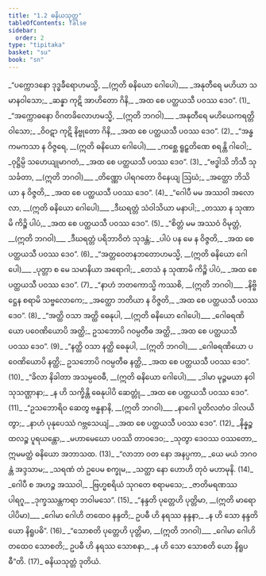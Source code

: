 ```yaml
---
title: "1.2 ဓနိယသုတ္တ"
tableOfContents: false
sidebar:
  order: 2
type: "tipitaka"
basket: "su"
book: "sn"
---
```



<DynamicBreadcrumb />

<Division number="18" book="sn" e="ch" v="18" p="282">

<Paragraph number="20" type="verses" book="sn">
_“ပက္ကောဒနော ဒုဒ္ဓခီရောဟမသ္မိ, __(ဣတိ ဓနိယော ဂေါပေါ)___  
_အနုတီရေ မဟိယာ သမာနဝါသော;_  
_ဆန္နာ ကုဋိ အာဟိတော ဂိနိ,_  
_အထ စေ ပတ္ထယသီ ပဝဿ ဒေဝ”. (1)_  

</Paragraph>

</Division>
<Division number="19" book="sn" e="ch" v="18" p="282">

<Paragraph number="21" type="verses" book="sn">
_“အက္ကောဓနော ဝိဂတခိလောဟမသ္မိ, __(ဣတိ ဘဂဝါ)___  
_အနုတီရေ မဟိယေကရတ္တိဝါသော;_  
_ဝိဝဋာ ကုဋိ နိဗ္ဗုတော ဂိနိ,_  
_အထ စေ ပတ္ထယသီ ပဝဿ ဒေဝ”. (2)_  

</Paragraph>

</Division>
<Division number="20" book="sn" e="ch" v="18" p="282">

<Paragraph number="22" type="verses" book="sn">
_“အန္ဓကမကသာ န ဝိဇ္ဇရေ, __(ဣတိ ဓနိယော ဂေါပေါ)___  
_ကစ္ဆေ ရူဠှတိဏေ စရန္တိ ဂါဝေါ;_  
_ဝုဋ္ဌိမ္ပိ သဟေယျုမာဂတံ,_  
_အထ စေ ပတ္ထယသီ ပဝဿ ဒေဝ”. (3)_  

</Paragraph>

</Division>
<Division number="21" book="sn" e="ch" v="18" p="282">

<Paragraph number="23" type="verses" book="sn">
_“ဗဒ္ဓါသိ ဘိသီ သုသင်္ခတာ, __(ဣတိ ဘဂဝါ)___  
_တိဏ္ဏော ပါရဂတော ဝိနေယျ ဩဃံ;_  
_အတ္ထော ဘိသိယာ န ဝိဇ္ဇတိ,_  
_အထ စေ ပတ္ထယသီ ပဝဿ ဒေဝ”. (4)_  

</Paragraph>

</Division>
<Division number="22" book="sn" e="ch" v="18" p="282">

<Paragraph number="24" type="verses" book="sn">
_“ဂေါပီ မမ အဿဝါ အလောလာ, __(ဣတိ ဓနိယော ဂေါပေါ)___  
_ဒီဃရတ္တံ သံဝါသိယာ မနာပါ;_  
_တဿာ န သုဏာမိ ကိဉ္စိ ပါပံ,_  
_အထ စေ ပတ္ထယသီ ပဝဿ ဒေဝ”. (5)_  

</Paragraph>

</Division>
<Division number="23" book="sn" e="ch" v="18" p="282">

<Paragraph number="25" type="verses" book="sn">
_“စိတ္တံ မမ အဿဝံ ဝိမုတ္တံ, __(ဣတိ ဘဂဝါ)___  
_ဒီဃရတ္တံ ပရိဘာဝိတံ သုဒန္တံ;_  
_ပါပံ ပန မေ န ဝိဇ္ဇတိ,_  
_အထ စေ ပတ္ထယသီ ပဝဿ ဒေဝ”. (6)_  

</Paragraph>

</Division>
<Division number="24" book="sn" e="ch" v="18" p="283">

<Paragraph number="26" type="verses" book="sn">
_“အတ္တဝေတနဘတောဟမသ္မိ, __(ဣတိ ဓနိယော ဂေါပေါ)___  
_ပုတ္တာ စ မေ သမာနိယာ အရောဂါ;_  
_တေသံ န သုဏာမိ ကိဉ္စိ ပါပံ,_  
_အထ စေ ပတ္ထယသီ ပဝဿ ဒေဝ”. (7)_  

</Paragraph>

</Division>
<Division number="25" book="sn" e="ch" v="18" p="283">

<Paragraph number="27" type="verses" book="sn">
_“နာဟံ ဘတကောသ္မိ ကဿစိ, __(ဣတိ ဘဂဝါ)___  
_နိဗ္ဗိဋ္ဌေန စရာမိ သဗ္ဗလောကေ;_  
_အတ္ထော ဘတိယာ န ဝိဇ္ဇတိ,_  
_အထ စေ ပတ္ထယသီ ပဝဿ ဒေဝ”. (8)_  

</Paragraph>

</Division>
<Division number="26" book="sn" e="ch" v="18" p="283">

<Paragraph number="28" type="verses" book="sn">
_“အတ္ထိ ဝသာ အတ္ထိ ဓေနုပါ, __(ဣတိ ဓနိယော ဂေါပေါ)___  
_ဂေါဓရဏိယော ပဝေဏိယောပိ အတ္ထိ;_  
ဥသဘောပိ ဂဝမ္ပတီဓ အတ္ထိ,_  
_အထ စေ ပတ္ထယသီ ပဝဿ ဒေဝ”. (9)_  

</Paragraph>

</Division>
<Division number="27" book="sn" e="ch" v="18" p="283">

<Paragraph number="29" type="verses" book="sn">
_“နတ္ထိ ဝသာ နတ္ထိ ဓေနုပါ, __(ဣတိ ဘဂဝါ)___  
_ဂေါဓရဏိယော ပဝေဏိယောပိ နတ္ထိ;_  
ဥသဘောပိ ဂဝမ္ပတီဓ နတ္ထိ,_  
_အထ စေ ပတ္ထယသီ ပဝဿ ဒေဝ”. (10)_  

</Paragraph>

</Division>
<Division number="28" book="sn" e="ch" v="18" p="283">

<Paragraph number="30" type="verses" book="sn">
_“ခိလာ နိခါတာ အသမ္ပဝေဓီ, __(ဣတိ ဓနိယော ဂေါပေါ)___  
_ဒါမာ မုဉ္ဇမယာ နဝါ သုသဏ္ဌာနာ;_  
_န ဟိ သက္ခိန္တိ ဓေနုပါပိ ဆေတ္တုံ,_  
_အထ စေ ပတ္ထယသီ ပဝဿ ဒေဝ”. (11)_  

</Paragraph>

</Division>
<Division number="29" book="sn" e="ch" v="18" p="283">

<Paragraph number="31" type="verses" book="sn">
_“ဥသဘောရိဝ ဆေတွ ဗန္ဓနာနိ, __(ဣတိ ဘဂဝါ)___  
_နာဂေါ ပူတိလတံဝ ဒါလယိတွာ;_  
_နာဟံ ပုနုပေဿံ ဂဗ္ဘသေယျံ,_  
_အထ စေ ပတ္ထယသီ ပဝဿ ဒေဝ”. (12)_  

</Paragraph>

</Division>
<Division number="30" book="sn" e="ch" v="18" p="283">

<Paragraph number="32" type="verses" book="sn">
_နိန္နဉ္စ ထလဉ္စ ပူရယန္တော,_  
_မဟာမေဃော ပဝဿိ တာဝဒေဝ;_  
_သုတွာ ဒေဝဿ ဝဿတော,_  
ဣမမတ္ထံ ဓနိယော အဘာသထ. (13)_  

</Paragraph>

</Division>
<Division number="31" book="sn" e="ch" v="18" p="284">

<Paragraph number="33" type="verses" book="sn">
_“လာဘာ ဝတ နော အနပ္ပကာ,_  
_ယေ မယံ ဘဂဝန္တံ အဒ္ဒသာမ;_  
_သရဏံ တံ ဥပေမ စက္ခုမ,_  
_သတ္ထာ နော ဟောဟိ တုဝံ မဟာမုနိ. (14)_  

</Paragraph>

</Division>
<Division number="32" book="sn" e="ch" v="18" p="284">

<Paragraph number="34" type="verses" book="sn">
_ဂေါပီ စ အဟဉ္စ အဿဝါ,_  
_ဗြဟ္မစရိယံ သုဂတေ စရာမသေ;_  
_ဇာတိမရဏဿ ပါရဂူ,_  
_ဒုက္ခဿန္တကရာ ဘဝါမသေ”. (15)_  

</Paragraph>

</Division>
<Division number="33" book="sn" e="ch" v="18" p="284">

<Paragraph number="35" type="verses" book="sn">
_“နန္ဒတိ ပုတ္တေဟိ ပုတ္တိမာ, __(ဣတိ မာရော ပါပိမာ)___  
_ဂေါမာ ဂေါဟိ တထေဝ နန္ဒတိ;_  
ဥပဓီ ဟိ နရဿ နန္ဒနာ,_  
_န ဟိ သော နန္ဒတိ ယော နိရူပဓိ”. (16)_  

</Paragraph>

</Division>
<Division number="34" book="sn" e="ch" v="18" p="284">

<Paragraph number="36" type="verses" book="sn">
_“သောစတိ ပုတ္တေဟိ ပုတ္တိမာ, __(ဣတိ ဘဂဝါ)___  
_ဂေါမာ ဂေါဟိ တထေဝ သောစတိ;_  
ဥပဓီ ဟိ နရဿ သောစနာ,_  
_န ဟိ သော သောစတိ ယော နိရူပဓီ”တိ. (17)_  


</Paragraph>
</Division>

<Paragraph number="37" type="center" book="sn">
ဓနိယသုတ္တံ ဒုတိယံ.
</Paragraph>
